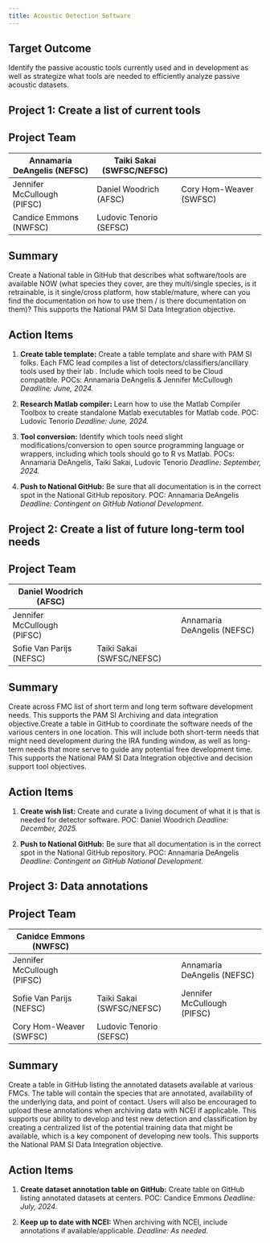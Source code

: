 ```yaml
---
title: Acoustic Detection Software
---
```


## Target Outcome

Identify the passive acoustic tools currently used and in development as well as strategize what tools are needed to efficiently analyze passive acoustic datasets.

## Project 1: Create a list of current tools

## Project Team

| Annamaria DeAngelis (NEFSC)  | Taiki Sakai (SWFSC/NEFSC)
|-----------------------------|-----------------------------|-----------------------------|
| Jennifer McCullough (PIFSC) | Daniel Woodrich (AFSC) | Cory Hom-Weaver (SWFSC) |
| Candice Emmons (NWFSC) | Ludovic Tenorio (SEFSC) |                             |


## Summary

Create a National table in GitHub that describes what software/tools are available NOW (what species they cover, are they multi/single species, is it retrainable, is it single/cross platform, how stable/mature, where can you find the documentation on how to use them / is there documentation on them)? This supports the National PAM SI Data Integration objective.

## Action Items

1.  **Create table template:** Create a table template and share with PAM SI folks. Each FMC lead compiles a list of detectors/classifiers/ancillary tools used by their lab . Include which tools need to be Cloud compatible. POCs: Annamaria DeAngelis & Jennifer McCullough *Deadline: June, 2024.*

2.  **Research Matlab compiler:** Learn how to use the Matlab Compiler Toolbox to create standalone Matlab executables for Matlab code. POC: Ludovic Tenorio *Deadline: June, 2024.*

3.  **Tool conversion:** Identify which tools need slight modifications/conversion to open source programming language or wrappers, including which tools should go to R vs Matlab. POCs: Annamaria DeAngelis, Taiki Sakai, Ludovic Tenorio *Deadline: September, 2024.*

4.  **Push to National GitHub:** Be sure that all documentation is in the correct spot in the National GitHub repository. POC: Annamaria DeAngelis *Deadline: Contingent on GitHub National Development.*

## Project 2: Create a list of future long-term tool needs

## Project Team

| Daniel Woodrich (AFSC)  | 
|-----------------------------|-----------------------------|-----------------------------|
| Jennifer McCullough (PIFSC) |  | Annamaria DeAngelis (NEFSC) |
| Sofie Van Parijs (NEFSC) | Taiki Sakai (SWFSC/NEFSC) |


## Summary

Create across FMC list of short term and long term software development needs. This supports the PAM SI Archiving and data integration objective.Create a table in GitHub to coordinate the software needs of the various centers in one location. This will include both short-term needs that might need development during the IRA funding window, as well as long-term needs that more serve to guide any potential free development time. This supports the National PAM SI Data Integration objective and decision support tool objectives.

## Action Items

1.  **Create wish list:** Create and curate a living document of what it is that is needed for detector software. POC: Daniel Woodrich *Deadline: December, 2025.*

2.  **Push to National GitHub:** Be sure that all documentation is in the correct spot in the National GitHub repository. POC: Annamaria DeAngelis *Deadline: Contingent on GitHub National Development.*


## Project 3: Data annotations

## Project Team

| Canidce Emmons (NWFSC)  | 
|-----------------------------|-----------------------------|-----------------------------|
| Jennifer McCullough (PIFSC) |  | Annamaria DeAngelis (NEFSC) |
| Sofie Van Parijs (NEFSC) | Taiki Sakai (SWFSC/NEFSC) |Jennifer McCullough (PIFSC) | Daniel Woodrich (AFSC) |
| Cory Hom-Weaver (SWFSC) | Ludovic Tenorio (SEFSC)


## Summary

Create a table in GitHub listing the annotated datasets available at various FMCs. The table will contain the species that are annotated, availability of the underlying data, and point of contact. Users will also be encouraged to upload these annotations when archiving data with NCEI if applicable. This supports our ability to develop and test new detection and classification by creating a centralized list of the potential training data that might be available, which is a key component of developing new tools. This supports the National PAM SI Data Integration objective.


## Action Items

1.  **Create dataset annotation table on GitHub:** Create table on GitHub listing annotated datasets at centers. POC: Candice Emmons *Deadline: July, 2024.*

2.  **Keep up to date with NCEI:** When archiving with NCEI, include annotations if available/applicable. *Deadline: As needed.*
